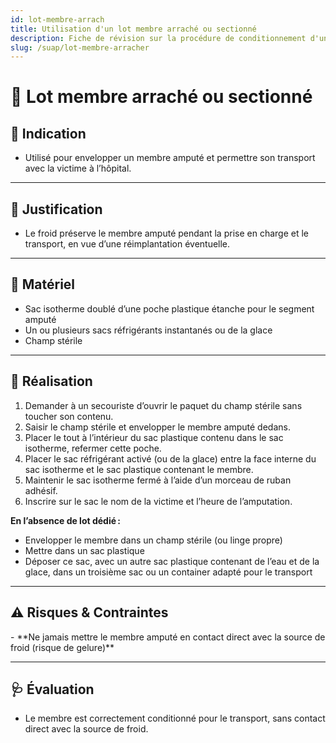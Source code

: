 ---
id: lot-membre-arrach
title: Utilisation d'un lot membre arraché ou sectionné
description: Fiche de révision sur la procédure de conditionnement d'un membre amputé
slug: /suap/lot-membre-arracher
---


# 🧊 Lot membre arraché ou sectionné

## 🎯 Indication

- Utilisé pour envelopper un membre amputé et permettre son transport avec la victime à l’hôpital.

---

## 📝 Justification

- Le froid préserve le membre amputé pendant la prise en charge et le transport, en vue d’une réimplantation éventuelle.

---

## 🧰 Matériel

- Sac isotherme doublé d’une poche plastique étanche pour le segment amputé
- Un ou plusieurs sacs réfrigérants instantanés ou de la glace
- Champ stérile

---

## 🔄 Réalisation

1. Demander à un secouriste d’ouvrir le paquet du champ stérile sans toucher son contenu.
2. Saisir le champ stérile et envelopper le membre amputé dedans.
3. Placer le tout à l’intérieur du sac plastique contenu dans le sac isotherme, refermer cette poche.
4. Placer le sac réfrigérant activé (ou de la glace) entre la face interne du sac isotherme et le sac plastique contenant le membre.
5. Maintenir le sac isotherme fermé à l’aide d’un morceau de ruban adhésif.
6. Inscrire sur le sac le nom de la victime et l’heure de l’amputation.

**En l’absence de lot dédié :**
- Envelopper le membre dans un champ stérile (ou linge propre)
- Mettre dans un sac plastique
- Déposer ce sac, avec un autre sac plastique contenant de l’eau et de la glace, dans un troisième sac ou un container adapté pour le transport

---

## ⚠️ Risques & Contraintes

<Admonition type="caution">
- **Ne jamais mettre le membre amputé en contact direct avec la source de froid (risque de gelure)**
</Admonition>

---

## 🩺 Évaluation

- Le membre est correctement conditionné pour le transport, sans contact direct avec la source de froid.
